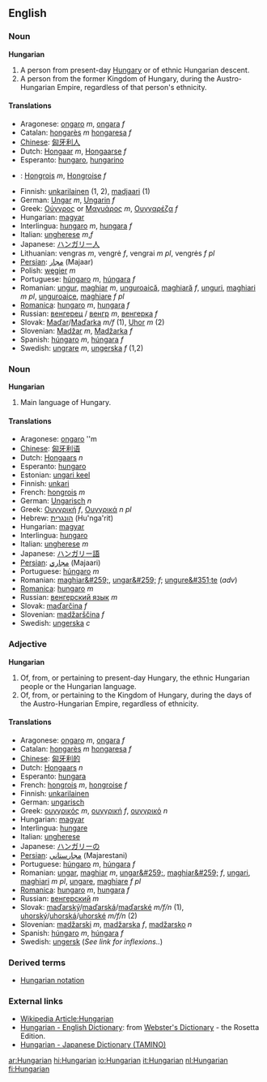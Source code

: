 ==English==
=== Noun ===
'''Hungarian'''
#A person from present-day [[Hungary]] or of ethnic Hungarian descent.
# A person from the former Kingdom of Hungary, during the Austro-Hungarian Empire, regardless of that person's ethnicity.

====Translations====

*Aragonese: [[ongaro]] ''m'', [[ongara]] ''f''
*Catalan: [[hongarès]] ''m'' [[hongaresa]] ''f''
*[[Chinese]]: [[匈牙利人]]
*Dutch: [[Hongaar]] ''m'', [[Hongaarse]] ''f''
*Esperanto: [[hungaro]], [[hungarino]]
*{{fr}}: [[Hongrois]] ''m'', [[Hongroise]] ''f''
*Finnish: [[unkarilainen]] (1, 2), [[madjaari]] (1)
*German: [[Ungar]] ''m'', [[Ungarin]] ''f''
*Greek: [[Ούγγρος]] or [[Μαγυάρος]] ''m'', [[Ουγγαρέζα]] ''f''
*Hungarian: [[magyar]]
*Interlingua: [[hungaro]] ''m'', [[hungara]] ''f''
*Italian: [[ungherese]] ''m'',''f''
*Japanese: [[ハンガリー人]]
*Lithuanian: vengras ''m'', vengrė ''f'', vengrai ''m pl'', vengrės ''f pl''
*[[Persian]]: [[مجار]] (Majaar)
*Polish: [[węgier]] ''m''
*Portuguese: [[húngaro]] ''m'', [[húngara]] ''f''
*Romanian: [[ungur]], [[maghiar]] ''m'', [[unguroaică]], [[maghiară]] ''f'', [[unguri]], [[maghiari]] ''m pl'', [[unguroaice]], [[maghiare]] ''f pl''
*[[Romanica]]: [[hungaro]] ''m'', [[hungara]] ''f''
*Russian: [[венгерец]] / [[венгр]] ''m'', [[венгерка]] ''f''
*Slovak: [[Maďar]]/[[Maďarka]] ''m/f'' (1), [[Uhor]] ''m'' (2)
*Slovenian: [[Madžar]] ''m'', [[Madžarka]] ''f''
*Spanish: [[húngaro]] ''m'', [[húngara]] ''f''
*Swedish: [[ungrare]] ''m'', [[ungerska]] ''f'' (1,2)

=== Noun ===
'''Hungarian'''
#Main language of Hungary.

====Translations====
*Aragonese: [[ongaro]] ''m
*[[Chinese]]: [[匈牙利语]]
*Dutch: [[Hongaars]] ''n''
*Esperanto: [[hungaro]]
*Estonian: [[ungari keel]]
*Finnish: [[unkari]]
*French: [[hongrois]] ''m''
*German: [[Ungarisch]] ''n''
*Greek: [[Ουγγρική]] ''f'', [[Ουγγρικά]] ''n pl''
*Hebrew: [[הונגרית]] (Hu'nga'rit)
*Hungarian: [[magyar]]
*Interlingua: [[hungaro]]
*Italian: [[ungherese]] ''m''
*Japanese: [[ハンガリー語]]
*[[Persian]]: [[مجاري]] (Majaari)
*Portuguese: [[húngaro]] ''m''
*Romanian: [[maghiar&#259;]], [[ungar&#259;]] ''f''; [[ungure&#351;te]] (''adv'')
*[[Romanica]]: [[hungaro]] ''m''
*Russian: [[венгерский язык]] ''m''
*Slovak: [[maďarčina]] ''f''
*Slovenian: [[madžarščina]] ''f''
*Swedish: [[ungerska]] ''c''

=== Adjective ===
'''Hungarian'''
#Of, from, or pertaining to present-day Hungary, the ethnic Hungarian people or the Hungarian language.
#Of, from, or pertaining to the Kingdom of Hungary, during the days of the Austro-Hungarian Empire, regardless of ethnicity.

====Translations====
*Aragonese: [[ongaro]] ''m'', [[ongara]] ''f''
*Catalan: [[hongarès]] ''m'' [[hongaresa]] ''f''
*[[Chinese]]: [[匈牙利的]]
*Dutch: [[Hongaars]] ''n''
*Esperanto: [[hungara]]
*French: [[hongrois]] ''m'', [[hongroise]] ''f''
*Finnish: [[unkarilainen]]
*German: [[ungarisch]]
*Greek: [[ουγγρικός]] ''m'', [[ουγγρική]] ''f'', [[ουγγρικό]] ''n''
*Hungarian: [[magyar]]
*Interlingua: [[hungare]]
*Italian: [[ungherese]]
*Japanese: [[ハンガリー]]の
*[[Persian]]: [[مجارستاني]] (Majarestani)
*Portuguese: [[húngaro]] ''m'', [[húngara]] ''f''
*Romanian: [[ungar]], [[maghiar]] ''m'', [[ungar&#259;]], [[maghiar&#259;]] ''f'', [[ungari]], [[maghiari]] ''m pl'', [[ungare]], [[maghiare]] ''f pl''
*[[Romanica]]: [[hungaro]] ''m'', [[hungara]] ''f''
*Russian: [[венгерский]] ''m''
*Slovak: [[maďarský]]/[[maďarská]]/[[maďarské]] ''m/f/n'' (1), [[uhorský]]/[[uhorská]]/[[uhorské]] ''m/f/n'' (2)
*Slovenian: [[madžarski]] ''m'', [[madžarska]] ''f'', [[madžarsko]] ''n''
*Spanish: [[húngaro]] ''m'', [[húngara]] ''f''
*Swedish: [[ungersk]] (''See link for inflexions..'')

=== Derived terms ===
*[[Hungarian notation]]

=== External links ===
{{interwiktionary|code=hu}}
*[http://en.wikipedia.org/wiki/Hungarian_language Wikipedia Article:Hungarian]
*[http://www.websters-online-dictionary.org/definition/Hungarian-english/ Hungarian - English Dictionary]: from [http://www.websters-online-dictionary.org/ Webster's Dictionary] - the Rosetta Edition.
*[http://www.japanmagyarszotar.hu/ Hungarian - Japanese Dictionary (TAMINO)]

[[ar:Hungarian]]
[[hi:Hungarian]]
[[io:Hungarian]]
[[it:Hungarian]]
[[nl:Hungarian]]
[[fi:Hungarian]]
